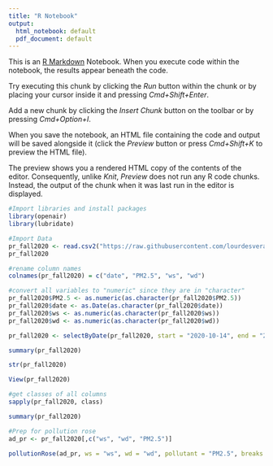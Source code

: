 ```yaml
---
title: "R Notebook"
output:
  html_notebook: default
  pdf_document: default
---
```


This is an [R Markdown](http://rmarkdown.rstudio.com) Notebook. When you execute code within the notebook, the results appear beneath the code. 

Try executing this chunk by clicking the *Run* button within the chunk or by placing your cursor inside it and pressing *Cmd+Shift+Enter*. 

Add a new chunk by clicking the *Insert Chunk* button on the toolbar or by pressing *Cmd+Option+I*.

When you save the notebook, an HTML file containing the code and output will be saved alongside it (click the *Preview* button or press *Cmd+Shift+K* to preview the HTML file). 

The preview shows you a rendered HTML copy of the contents of the editor. Consequently, unlike *Knit*, *Preview* does not run any R code chunks. Instead, the output of the chunk when it was last run in the editor is displayed.
```r
#Import libraries and install packages
library(openair)
library(lubridate)
```

```r
#Import Data
pr_fall2020 <- read.csv2("https://raw.githubusercontent.com/lourdesvera/Community_Air_Montoring/master/Wind_Analyses/Wind%20Pollution%202%20yrs.csv", header = TRUE, sep = ",", stringsAsFactors = FALSE)
pr_fall2020
```

```r
#rename column names
colnames(pr_fall2020) = c("date", "PM2.5", "ws", "wd")
```

```r
#convert all variables to "numeric" since they are in "character"
pr_fall2020$PM2.5 <- as.numeric(as.character(pr_fall2020$PM2.5))
pr_fall2020$date <- as.Date(as.character(pr_fall2020$date))
pr_fall2020$ws <- as.numeric(as.character(pr_fall2020$ws))
pr_fall2020$wd <- as.numeric(as.character(pr_fall2020$wd))
```

```r
pr_fall2020 <- selectByDate(pr_fall2020, start = "2020-10-14", end = "2020-12-20")
```

```r
summary(pr_fall2020)
```

```r
str(pr_fall2020)
```

```r
View(pr_fall2020)
```

```r
#get classes of all columns
sapply(pr_fall2020, class)
```

```r
summary(pr_fall2020)
```

```r
#Prep for pollution rose
ad_pr <- pr_fall2020[,c("ws", "wd", "PM2.5")]
```

```r
pollutionRose(ad_pr, ws = "ws", wd = "wd", pollutant = "PM2.5", breaks = c(0,5,10,20, 35, 50), auto.text = FALSE, paddle = FALSE, annotate = FALSE, grid.line = 5, key = list(labels = c(">0-5", ">5-10", ">10-20", ">20-35", ">35-50")), key.footer = "Fall 2020 PM2.5 Plot in Armourdale, KS (ug/m^3)", key.position = "bottom", par.settings=list(axis.line=list(col="lightgray")), col = c("#4f4f4f", "#0a7cb9", "#f9be00", "#ff7f2f", "#d7153a"))
```
